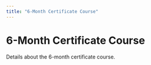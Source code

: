 ```yaml
---
title: "6-Month Certificate Course"
---
```


# 6-Month Certificate Course

Details about the 6-month certificate course.
